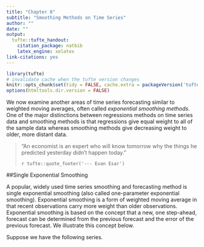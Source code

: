 ```yaml
---
title: "Chapter 8"
subtitle: "Smoothing Methods on Time Series"
author: ""
date: ""
output:
  tufte::tufte_handout:
    citation_package: natbib
    latex_engine: xelatex
link-citations: yes
---
```


```r
library(tufte)
# invalidate cache when the tufte version changes
knitr::opts_chunk$set(tidy = FALSE, cache.extra = packageVersion('tufte'))
options(htmltools.dir.version = FALSE)
```


We now examine another areas of time series forecasting similar to weighted moving
averages, often called _exponential smoothing methods_. One of the major distinctions
between regressions methods on time series data and smoothing methods is that regressions give equal weight to all of the sample data whereas smoothing methods give decreasing weight to older, more distant data.

> "An economist is an expert who will know tomorrow why the things he predicted yesterday
didn't happen today."
>
> `r tufte::quote_footer('--- Evan Esar')`

\newpage

##Single Exponential Smoothing

A popular, widely used time series smoothing and forecasting method is single exponential smoothing (also called one-parameter exponential smoothing). Exponential smoothing is a form of weighted moving average in that recent observations carry more weight than older observations.
Exponential smoothing is based on the concept that a new, one step-ahead, forecast can be determined from the previous forecast and the error of the previous forecast. We illustrate this concept below. 

Suppose we have the following series.



